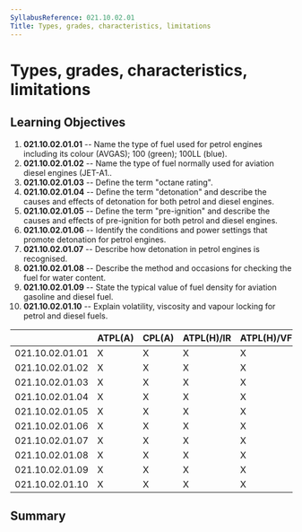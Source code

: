 ```yaml
---
SyllabusReference: 021.10.02.01
Title: Types, grades, characteristics, limitations
---
```


# Types, grades, characteristics, limitations

## Learning Objectives

1.  **021.10.02.01.01** -- Name the type of fuel used for petrol engines
    including its colour (AVGAS); 100 (green); 100LL (blue).
2.  **021.10.02.01.02** -- Name the type of fuel normally used for aviation
    diesel engines (JET-A1..
3.  **021.10.02.01.03** -- Define the term "octane rating".
4.  **021.10.02.01.04** -- Define the term "detonation" and describe the causes
    and effects of detonation for both petrol and diesel engines.
5.  **021.10.02.01.05** -- Define the term "pre-ignition" and describe the causes
    and effects of pre-ignition for both petrol and diesel engines.
6.  **021.10.02.01.06** -- Identify the conditions and power settings that
    promote detonation for petrol engines.
7.  **021.10.02.01.07** -- Describe how detonation in petrol engines is
    recognised.
8.  **021.10.02.01.08** -- Describe the method and occasions for checking the
    fuel for water content.
9.  **021.10.02.01.09** -- State the typical value of fuel density for aviation
    gasoline and diesel fuel.
10. **021.10.02.01.10** -- Explain volatility, viscosity and vapour locking for
    petrol and diesel fuels.

|                 | ATPL(A) | CPL(A) | ATPL(H)/IR | ATPL(H)/VFR | CPL(H) | IR  | CBIR(A) |
| --------------- | ------- | ------ | ---------- | ----------- | ------ | --- | ------- |
| 021.10.02.01.01 | X       | X      | X          | X           | X      |     |         |
| 021.10.02.01.02 | X       | X      | X          | X           | X      |     |         |
| 021.10.02.01.03 | X       | X      | X          | X           | X      |     |         |
| 021.10.02.01.04 | X       | X      | X          | X           | X      |     |         |
| 021.10.02.01.05 | X       | X      | X          | X           | X      |     |         |
| 021.10.02.01.06 | X       | X      | X          | X           | X      |     |         |
| 021.10.02.01.07 | X       | X      | X          | X           | X      |     |         |
| 021.10.02.01.08 | X       | X      | X          | X           | X      |     |         |
| 021.10.02.01.09 | X       | X      | X          | X           | X      |     |         |
| 021.10.02.01.10 | X       | X      | X          | X           | X      |     |         |

## Summary
